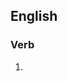 ==English==

===Verb===
{{head|en|present participle}}

# {{present participle of|licence|lang=en|nocat=1}}